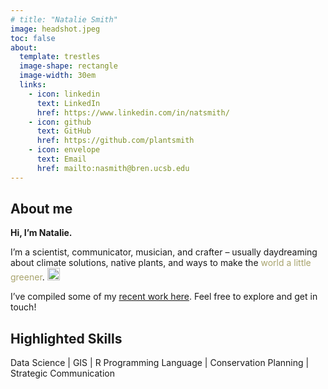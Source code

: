 ```yaml
---
# title: "Natalie Smith"
image: headshot.jpeg
toc: false
about: 
  template: trestles
  image-shape: rectangle
  image-width: 30em
  links:
    - icon: linkedin 
      text: LinkedIn
      href: https://www.linkedin.com/in/natsmith/
    - icon: github
      text: GitHub
      href: https://github.com/plantsmith
    - icon: envelope
      text: Email
      href: mailto:nasmith@bren.ucsb.edu
---
```


## About me

**Hi, I’m Natalie.**

I’m a scientist, communicator, musician, and crafter – usually daydreaming about climate solutions, native plants, and ways to make the [world a little greener]{style="color:#A8A36C;"}. <img src="images/leaf.png" alt="leaf icon" width="20" height="20"/>

I've compiled some of my [recent work here](https://plantsmith.quarto.pub/natalie-smith/portfolio.html). Feel free to explore and get in touch!

## Highlighted Skills

Data Science \| GIS \| R Programming Language \| Conservation Planning \| Strategic Communication

## 
